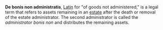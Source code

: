 '''De bonis non administratis''', [[Latin]] for "of goods not administered," is a legal term that refers to assets remaining in an [[estate (law)|estate]] after the death or removal of the estate administrator.  The second administrator is called the ''administrator bonis non'' and distributes the remaining assets.